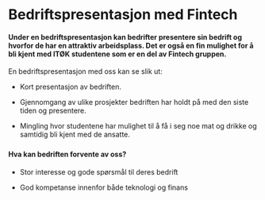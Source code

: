 # Bedriftspresentasjon med Fintech
#### Under en bedriftspresentasjon kan bedrifter presentere sin bedrift og hvorfor de har en attraktiv arbeidsplass. Det er også en fin mulighet for å bli kjent med ITØK studentene som er en del av Fintech gruppen.   

En bedriftspresentasjon med oss kan se slik ut: 

-  Kort presentasjon av bedriften.  

-  Gjennomgang av ulike prosjekter bedriften har holdt på med den siste tiden og presentere.  

- Mingling hvor studentene har mulighet til å få i seg noe mat og drikke og samtidig bli kjent med de ansatte.  
###

###
#### Hva kan bedriften forvente av oss? 

- Stor interesse og gode spørsmål til deres bedrift  

- God kompetanse innenfor både teknologi og finans  